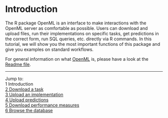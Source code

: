 Introduction
============

The R package OpenML is an interface to make interactions with the OpenML server as comfortable as possible. Users can download and upload files, run their implementations on specific tasks, get predictions in the correct form, run SQL queries, etc. directly via R commands. In this tutorial, we will show you the most important functions of this package and give you examples on standard workflows.

For general information on what [OpenML](http://openml.org/) is, please have a look at the [Readme file](https://github.com/openml/OpenML/blob/master/README.md).

----------------------------------------------------------------------------------------------------------------------
Jump to:   
1 Introduction  
[2 Download a task](2-Download-a-task.md)  
[3 Upload an implementation](3-Upload-an-implementation.md)  
[4 Upload predictions](4-Upload-predictions.md)  
[5 Download performance measures](5-Download-performance-measures.md)  
[6 Browse the database](6-Browse-the-database.md)